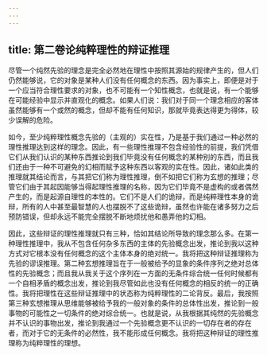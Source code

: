```yaml
---
---
---
```

title: 第二卷论纯粹理性的辩证推理
---




尽管一个纯然先验的理念是完全必然地在理性中按照其源始的规律产生的，但人们仍然能够说，它的对象是某种人们没有任何概念的东西。因为事实上，即便是对于一个应当符合理性要求的对象，也不可能有一个知性概念，也就是说，有一个能够在可能经验中显示并直观化的概念。如果人们说：我们对于同一个理念相应的客体虽然能够有一个或然的概念，但却不能有任何知识，那就毕竟表达得更为得体，较少误解的危险。

如今，至少纯粹理性概念先验的（主观的）实在性，乃是基于我们通过一种必然的理性推理达到这样的理念。因此，有一些理性推理不包含经验性的前提，我们凭借它们从我们认识的某种东西推论到我们毕竟没有任何概念的某种别的东西，而且我们还由于一种不可避免的幻相而赋予这种东西以客观的实在性。因此，诸如此类的推理就其结论而言，与其把它们称为理性推理，倒不如把它们称为玄想的推理；尽管它们由于其起因能够当得起理性推理的名称，因为它们毕竟不是虚构的或者偶然产生的，而是起源自理性的本性的。它们不是人们的诡辩，而是纯粹理性本身的诡辩，所有的人中甚至最智慧的人也摆脱不了这些诡辩，虽然也许能在诸多努力之后预防错误，但却永远不能完全摆脱不断地烦扰他和愚弄他的幻相。

因此，这些辩证的理性推理就只有三种，恰如其结论所导致的理念那么多。在第一种理性推理中，我从不包含任何杂多东西的主体的先验概念出发，推论到我以这种方式对它根本没有任何概念的这个主体本身的绝对统一。我将把这种辩证推理称为先验的谬误推理。第二种玄想推理旨在于一般被给予的显象的条件序列之绝对总体性的先验概念；而且我从我关于这个序列在一方面的无条件综合统一任何时候都有一个自相矛盾的概念出发，推论到我尽管如此也没有任何概念的相反的统一的正确性。我将把理性在这些辩证推理中的状态称为纯粹理性的二论背反。最后，我按照第三种玄想推理从思维能够被给予我的一般对象的条件的总体性出发，推论到一般事物的可能性之一切条件的绝对综合统一。也就是说，从我根据其纯然的先验概念并不认识的事物出发，推论到我通过一个先验概念更不认识的一切存在者的存在者，而对于它的无条件的必然性，我不能形成任何概念。我将把这种辩证的理性推理称为纯粹理性的理想。